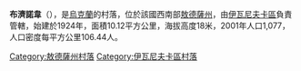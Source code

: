 {{coord|46|58|27|N|30|29|13|E|scale:30000|display=title}}

'''布濟諾韋'''（{{lang-uk|Бузинове}}），是[[烏克蘭|烏克蘭]]的村落，位於該國西南部[[敖德薩州|敖德薩州]]，由[[伊瓦尼夫卡區|伊瓦尼夫卡區]]負責管轄，始建於1924年，面積10.12平方公里，海拔高度18米，2001年人口1,077，人口密度每平方公里106.44人。

{{DEFAULTSORT:Бузинове}}
[[Category:敖德薩州村落|Category:敖德薩州村落]]
[[Category:伊瓦尼夫卡區村落|Category:伊瓦尼夫卡區村落]]


{{Odessa-geo-stub}}